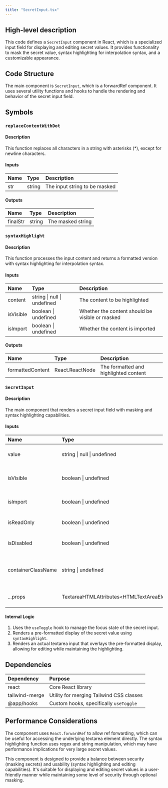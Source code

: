 ```yaml
---
title: "SecretInput.tsx"
---
```


## High-level description
This code defines a `SecretInput` component in React, which is a specialized input field for displaying and editing secret values. It provides functionality to mask the secret value, syntax highlighting for interpolation syntax, and a customizable appearance.

## Code Structure
The main component is `SecretInput`, which is a forwardRef component. It uses several utility functions and hooks to handle the rendering and behavior of the secret input field.

## Symbols

### `replaceContentWithDot`
#### Description
This function replaces all characters in a string with asterisks (*), except for newline characters.

#### Inputs
| Name | Type | Description |
|:-----|:-----|:------------|
| str | string | The input string to be masked |

#### Outputs
| Name | Type | Description |
|:-----|:-----|:------------|
| finalStr | string | The masked string |

### `syntaxHighlight`
#### Description
This function processes the input content and returns a formatted version with syntax highlighting for interpolation syntax.

#### Inputs
| Name | Type | Description |
|:-----|:-----|:------------|
| content | string \| null \| undefined | The content to be highlighted |
| isVisible | boolean \| undefined | Whether the content should be visible or masked |
| isImport | boolean \| undefined | Whether the content is imported |

#### Outputs
| Name | Type | Description |
|:-----|:-----|:------------|
| formattedContent | React.ReactNode | The formatted and highlighted content |

### `SecretInput`
#### Description
The main component that renders a secret input field with masking and syntax highlighting capabilities.

#### Inputs
| Name | Type | Description |
|:-----|:-----|:------------|
| value | string \| null \| undefined | The value of the secret |
| isVisible | boolean \| undefined | Whether the secret should be visible |
| isImport | boolean \| undefined | Whether the secret is imported |
| isReadOnly | boolean \| undefined | Whether the input is read-only |
| isDisabled | boolean \| undefined | Whether the input is disabled |
| containerClassName | string \| undefined | Additional CSS classes for the container |
| ...props | TextareaHTMLAttributes&lt;HTMLTextAreaElement&gt; | Other textarea attributes |

#### Internal Logic
1. Uses the `useToggle` hook to manage the focus state of the secret input.
2. Renders a pre-formatted display of the secret value using `syntaxHighlight`.
3. Renders an actual textarea input that overlays the pre-formatted display, allowing for editing while maintaining the highlighting.

## Dependencies
| Dependency | Purpose |
|:-----------|:--------|
| react | Core React library |
| tailwind-merge | Utility for merging Tailwind CSS classes |
| @app/hooks | Custom hooks, specifically `useToggle` |

## Performance Considerations
The component uses `React.forwardRef` to allow ref forwarding, which can be useful for accessing the underlying textarea element directly. The syntax highlighting function uses regex and string manipulation, which may have performance implications for very large secret values.

This component is designed to provide a balance between security (masking secrets) and usability (syntax highlighting and editing capabilities). It's suitable for displaying and editing secret values in a user-friendly manner while maintaining some level of security through optional masking.